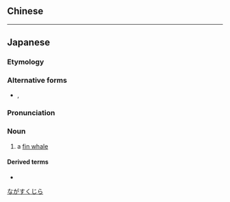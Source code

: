 ==Chinese==
{{zh-see|長鬚鯨|v}}

----

==Japanese==
{{ja-kanjitab|なが|す|くじら}}
{{wikipedia|lang=ja|ナガスクジラ}}
{{wikipedia|lang=ja|ナガスクジラ属}}
{{wikipedia|lang=ja|ナガスクジラ科}}

===Etymology===
{{compound|lang=ja|長|鬚|鯨|tr1=naga|tr2=su|tr3=kujira|t1=[[long]]|t2=[[beard]]|t3=[[whale]]|sort=ながすくじら}}

===Alternative forms===
* {{ja-l|長簀鯨}}, {{ja-l|長鬚鯨}}

===Pronunciation===
{{ja-pron|acc=4|dev=3|ながすくじら}}

===Noun===
{{ja-noun|ながすくじら|ナガスクジラ|hhira=ながすくぢら|hkata=ナガスクヂラ}}

# a [[fin whale]]

====Derived terms====
* {{ja-r|白%長%須%鯨|シロ%ナガ%ス%クジラ}}

[[Category:ja:Whales|ながすくじら]]
